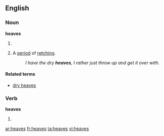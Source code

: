 ==English==
===Noun===
'''heaves'''

#{{plural of|[[heave]]}}
#{{slang}}A [[period]] of [[retch]]ing.
#:''I have the dry '''heaves''', I rather just throw up and get it over with.''


====Related terms====
*[[dry heaves]]

===Verb===
'''heaves'''

#{{third-person singular of|[[heave]]}}

[[ar:heaves]]
[[fr:heaves]]
[[ta:heaves]]
[[vi:heaves]]
